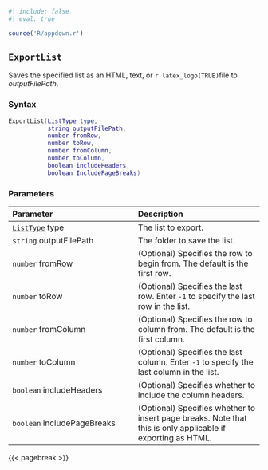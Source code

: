 ```r
#| include: false
#| eval: true

source('R/appdown.r')
```

## `ExportList` {#batch-exportlist}

Saves\index{lists!exporting} the specified list as an HTML, text, or `r latex_logo(TRUE)`file to *outputFilePath*.

### Syntax {-}

``` .lua
ExportList(ListType type,
           string outputFilePath,
           number fromRow,
           number toRow,
           number fromColumn,
           number toColumn,
           boolean includeHeaders,
           boolean IncludePageBreaks)
```

### Parameters {-}

**Parameter** | **Description**
| :-- | :-- |
[`ListType`](#listtype) type | The list to export.
`string` outputFilePath | The folder to save the list.
`number` fromRow | (Optional) Specifies the row to begin from. The default is the first row.
`number` toRow | (Optional) Specifies the last row. Enter `-1` to specify the last row in the list.
`number` fromColumn | (Optional) Specifies the row to column from. The default is the first column.
`number` toColumn | (Optional) Specifies the last column. Enter `-1` to specify the last column in the list.
`boolean` includeHeaders | (Optional) Specifies whether to include the column headers.
`boolean` includePageBreaks | (Optional) Specifies whether to insert page breaks. Note that this is only applicable if exporting as HTML.

{{< pagebreak >}}
